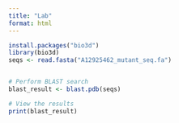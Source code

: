 ```yaml
---
title: "Lab"
format: html
---
```


```r
install.packages("bio3d")
library(bio3d)
seqs <- read.fasta("A12925462_mutant_seq.fa")


# Perform BLAST search
blast_result <- blast.pdb(seqs)

# View the results
print(blast_result)
```

